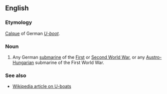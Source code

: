 ==English==
===Etymology===
[[Calque]] of German ''[[U-boot]]''.

===Noun===
#Any German [[submarine]] of the [[First World War|First]] or [[Second World War]], or any [[Austro-Hungarian]] submarine of the First World War.

===See also===
*[[w:U-boat|Wikipedia article on U-boats]]
